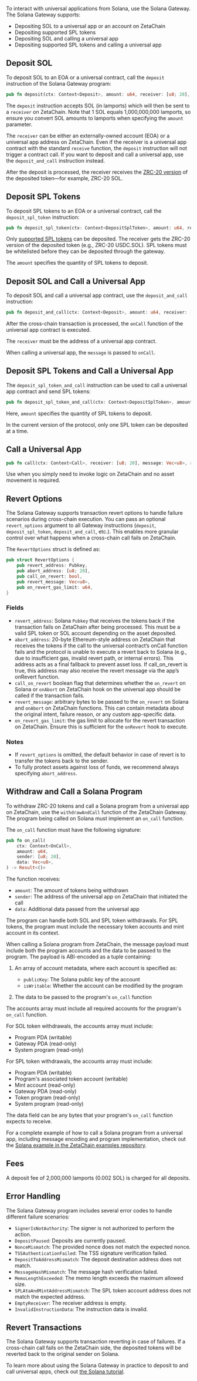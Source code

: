To interact with universal applications from Solana, use the Solana Gateway. The
Solana Gateway supports:

- Depositing SOL to a universal app or an account on ZetaChain
- Depositing supported SPL tokens
- Depositing SOL and calling a universal app
- Depositing supported SPL tokens and calling a universal app

## Deposit SOL

To deposit SOL to an EOA or a universal contract, call the `deposit` instruction
of the Solana Gateway program:

```rust
pub fn deposit(ctx: Context<Deposit>, amount: u64, receiver: [u8; 20], revert_options: Option<RevertOptions>) -> Result<()>
```

The `deposit` instruction accepts SOL (in lamports) which will then be sent to a
`receiver` on ZetaChain. Note that 1 SOL equals 1,000,000,000 lamports, so
ensure you convert SOL amounts to lamports when specifying the `amount`
parameter.

The `receiver` can be either an externally-owned account (EOA) or a universal
app address on ZetaChain. Even if the receiver is a universal app contract with
the standard `receive` function, the `deposit` instruction will not trigger a
contract call. If you want to deposit and call a universal app, use the
`deposit_and_call` instruction instead.

After the deposit is processed, the receiver receives the [ZRC-20
version](/developers/tokens/zrc20) of the deposited token—for example, ZRC-20
SOL.

## Deposit SPL Tokens

To deposit SPL tokens to an EOA or a universal contract, call the
`deposit_spl_token` instruction:

```rust
pub fn deposit_spl_token(ctx: Context<DepositSplToken>, amount: u64, receiver: [u8; 20], revert_options: Option<RevertOptions>) -> Result<()>
```

Only [supported SPL tokens](/developers/tokens/zrc20) can be deposited. The
receiver gets the ZRC-20 version of the deposited token (e.g., ZRC-20 USDC.SOL).
SPL tokens must be whitelisted before they can be deposited through the gateway.

The `amount` specifies the quantity of SPL tokens to deposit.

## Deposit SOL and Call a Universal App

To deposit SOL and call a universal app contract, use the `deposit_and_call`
instruction:

```rust
pub fn deposit_and_call(ctx: Context<Deposit>, amount: u64, receiver: [u8; 20], message: Vec<u8>, revert_options: Option<RevertOptions>) -> Result<()>
```

After the cross-chain transaction is processed, the `onCall` function of the
universal app contract is executed.

The `receiver` must be the address of a universal app contract.

When calling a universal app, the `message` is passed to `onCall`.

## Deposit SPL Tokens and Call a Universal App

The `deposit_spl_token_and_call` instruction can be used to call a universal app
contract and send SPL tokens:

```rust
pub fn deposit_spl_token_and_call(ctx: Context<DepositSplToken>, amount: u64, receiver: [u8; 20], message: Vec<u8>, revert_options: Option<RevertOptions>) -> Result<()>
```

Here, `amount` specifies the quantity of SPL tokens to deposit.

In the current version of the protocol, only one SPL token can be deposited at a
time.

## Call a Universal App

```rust
pub fn call(ctx: Context<Call>, receiver: [u8; 20], message: Vec<u8>, revert_options: Option<RevertOptions>) -> Result<()>
```

Use when you simply need to invoke logic on ZetaChain and no asset movement is
required.

## Revert Options

The Solana Gateway supports transaction revert options to handle failure
scenarios during cross-chain execution. You can pass an optional
`revert_options` argument to all Gateway instructions (`deposit`,
`deposit_spl_token`, `deposit_and_call`, etc.). This enables more granular
control over what happens when a cross-chain call fails on ZetaChain.

The `RevertOptions` struct is defined as:

```rust
pub struct RevertOptions {
    pub revert_address: Pubkey,
    pub abort_address: [u8; 20],
    pub call_on_revert: bool,
    pub revert_message: Vec<u8>,
    pub on_revert_gas_limit: u64,
}
```

### Fields

- `revert_address`: Solana `Pubkey` that receives the tokens back if the
  transaction fails on ZetaChain after being processed. This must be a valid SPL
  token or SOL account depending on the asset deposited.
- `abort_address`: 20-byte Ethereum-style address on ZetaChain that receives the
  tokens if the call to the universal contract’s onCall function fails and the
  protocol is unable to execute a revert back to Solana (e.g., due to
  insufficient gas, invalid revert path, or internal errors). This address acts
  as a final fallback to prevent asset loss. If call_on_revert is true, this
  address may also receive the revert message via the app’s onRevert function.
- `call_on_revert` boolean flag that determines whether the `on_revert` on
  Solana or `onAbort` on ZetaChain hook on the universal app should be called if
  the transaction fails.
- `revert_message`: arbitrary bytes to be passed to the `on_revert` on Solana
  and `onAbort` on ZetaChain functions. This can contain metadata about the
  original intent, failure reason, or any custom app-specific data.
- `on_revert_gas_limit`: the gas limit to allocate for the revert transaction on
  ZetaChain. Ensure this is sufficient for the `onRevert` hook to execute.

### Notes

- If `revert_options` is omitted, the default behavior in case of revert is to
  transfer the tokens back to the sender.
- To fully protect assets against loss of funds, we recommend always
  specifying `abort_address`.

## Withdraw and Call a Solana Program

To withdraw ZRC-20 tokens and call a Solana program from a universal app on
ZetaChain, use the `withdrawAndCall` function of the ZetaChain Gateway. The
program being called on Solana must implement an `on_call` function.

The `on_call` function must have the following signature:

```rust
pub fn on_call(
    ctx: Context<OnCall>,
    amount: u64,
    sender: [u8; 20],
    data: Vec<u8>,
) -> Result<()>
```

The function receives:

- `amount`: The amount of tokens being withdrawn
- `sender`: The address of the universal app on ZetaChain that initiated the
  call
- `data`: Additional data passed from the universal app

The program can handle both SOL and SPL token withdrawals. For SPL tokens, the
program must include the necessary token accounts and mint account in its
context.

When calling a Solana program from ZetaChain, the message payload must include
both the program accounts and the data to be passed to the program. The payload
is ABI-encoded as a tuple containing:

1. An array of account metadata, where each account is specified as:

   - `publicKey`: The Solana public key of the account
   - `isWritable`: Whether the account can be modified by the program

2. The data to be passed to the program's `on_call` function

The accounts array must include all required accounts for the program's
`on_call` function.

For SOL token withdrawals, the accounts array must include:

- Program PDA (writable)
- Gateway PDA (read-only)
- System program (read-only)

For SPL token withdrawals, the accounts array must include:

- Program PDA (writable)
- Program's associated token account (writable)
- Mint account (read-only)
- Gateway PDA (read-only)
- Token program (read-only)
- System program (read-only)

The data field can be any bytes that your program's `on_call` function expects
to receive.

For a complete example of how to call a Solana program from a universal app,
including message encoding and program implementation, check out the [Solana
example in the ZetaChain examples
repository](https://github.com/zeta-chain/example-contracts/tree/main/examples/call/solana).

## Fees

A deposit fee of 2,000,000 lamports (0.002 SOL) is charged for all deposits.

## Error Handling

The Solana Gateway program includes several error codes to handle different
failure scenarios:

- `SignerIsNotAuthority`: The signer is not authorized to perform the action.
- `DepositPaused`: Deposits are currently paused.
- `NonceMismatch`: The provided nonce does not match the expected nonce.
- `TSSAuthenticationFailed`: The TSS signature verification failed.
- `DepositToAddressMismatch`: The deposit destination address does not match.
- `MessageHashMismatch`: The message hash verification failed.
- `MemoLengthExceeded`: The memo length exceeds the maximum allowed size.
- `SPLAtaAndMintAddressMismatch`: The SPL token account address does not match
  the expected address.
- `EmptyReceiver`: The receiver address is empty.
- `InvalidInstructionData`: The instruction data is invalid.

## Revert Transactions

The Solana Gateway supports transaction reverting in case of failures. If a
cross-chain call fails on the ZetaChain side, the deposited tokens will be
reverted back to the original sender on Solana.

To learn more about using the Solana Gateway in practice to deposit to and call
universal apps, check out [the Solana tutorial](/developers/tutorials/solana).
